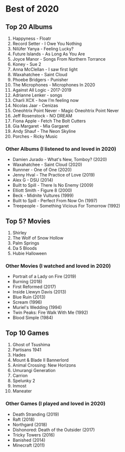 # Best of 2020

## Top 20 Albums
1. Happyness - Floatr
2. Record Setter - I Owe You Nothing
3. Nilüfer Yanya - Feeling Lucky?
4. Future Islands - As Long As You Are
5. Joyce Manor - Songs From Northern Torrance
6. Koney - Sue 2
7. Anna McClellan - I saw first light
8. Waxahatchee - Saint Cloud
9. Phoebe Bridgers - Punisher
10. The Microphones - Microphones In 2020
11. Against All Logic - 2017-2019
12. Adrianne Lenker - songs
13. Charli XCX - how I’m feeling now
14. Nicolas Jaar - Cenizas
15. Oneohtrix Point Never - Magic Oneohtrix Point Never
16. Jeff Rosenstock - NO DREAM
17. Fiona Apple - Fetch The Bolt Cutters
18. Gia Margaret - Mia Gargaret
19. Andy Shauf - The Neon Skyline
20. Porches - Ricky Music

### Other Albums (I listened to and loved in 2020)
* Damien Jurado - What's New, Tomboy? (2020)
* Waxahatchee - Saint Cloud (2020)
* Runnner - One of One (2020)
* Jenny Hval - The Practice of Love (2019)
* Alex G - DSU (2014)
* Built to Spill - There Is No Enemy (2009)
* Elliott Smith - Figure 8 (2000)
* Beck - Midnite Vultures (1999)
* Built to Spill - Perfect From Now On (1997)
* Treepeople - Something Vicious For Tomorrow (1992)


## Top 5? Movies
1. Shirley
2. The Wolf of Snow Hollow
3. Palm Springs
4. Da 5 Bloods
5. Hubie Halloween

### Other Movies (I watched and loved in 2020)
* Portrait of a Lady on Fire (2019)
* Burning (2018)
* First Reformed (2017)
* Inside Llewyn Davis (2013)
* Blue Ruin (2013)
* Scream (1996)
* Muriel's Wedding (1994)
* Twin Peaks: Fire Walk With Me (1992)
* Blood Simple (1984)


## Top 10 Games
1. Ghost of Tsushima
2. Partisans 1941
3. Hades
4. Mount & Blade II Bannerlord
5. Animal Crossing: New Horizons
6. Umurangi Generation
7. Carrion
8. Spelunky 2
9. Inmost
10. Maneater

### Other Games (I played and loved in 2020)
* Death Stranding (2019)
* Raft (2018)
* Northgard (2018)
* Dishonored: Death of the Outsider (2017)
* Tricky Towers (2016)
* Banished (2014)
* Minecraft (2011)